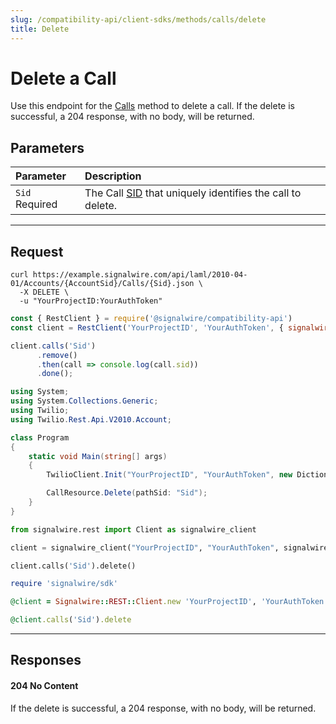 ```yaml
---
slug: /compatibility-api/client-sdks/methods/calls/delete
title: Delete
---
```


# Delete a Call

Use this endpoint for the [Calls](./index.mdx) method to delete a call. 
If the delete is successful, a 204 response, with no body, will be returned.

## Parameters

| Parameter                                        | Description                                                                         |
| :----------------------------------------------- | :---------------------------------------------------------------------------------- |
| `Sid` <span className="required-arg">Required</span> | The Call [SID](/platform/dashboard/guides/what-is-a-sid) that uniquely identifies the call to delete. |

---

## Request

<Tabs groupId="compatibility-sdks">

<TabItem value="shell" label="cURL">

```shell
curl https://example.signalwire.com/api/laml/2010-04-01/Accounts/{AccountSid}/Calls/{Sid}.json \
  -X DELETE \
  -u "YourProjectID:YourAuthToken"
```

</TabItem>

<TabItem value="node" label="Node.js">

```javascript
const { RestClient } = require('@signalwire/compatibility-api')
const client = RestClient('YourProjectID', 'YourAuthToken', { signalwireSpaceUrl: 'example.signalwire.com' })

client.calls('Sid')
      .remove()
      .then(call => console.log(call.sid))
      .done();
```

</TabItem>

<TabItem value="csharp" label="C#">

```csharp
using System;
using System.Collections.Generic;
using Twilio;
using Twilio.Rest.Api.V2010.Account;

class Program
{
    static void Main(string[] args)
    {
        TwilioClient.Init("YourProjectID", "YourAuthToken", new Dictionary<string, object> { ["signalwireSpaceUrl"] = "{SPACE}.signalwire.com" });

        CallResource.Delete(pathSid: "Sid");
    }
}
```

</TabItem>

<TabItem value="python" label="Python">

```python
from signalwire.rest import Client as signalwire_client

client = signalwire_client("YourProjectID", "YourAuthToken", signalwire_space_url = 'example.signalwire.com')

client.calls('Sid').delete()
```

</TabItem>

<TabItem value="ruby" label="Ruby">

```ruby
require 'signalwire/sdk'

@client = Signalwire::REST::Client.new 'YourProjectID', 'YourAuthToken', signalwire_space_url: "example.signalwire.com"

@client.calls('Sid').delete
```

</TabItem>

</Tabs>

---

## Responses 

<h4><span class="badge badge--success">204</span> No Content</h4>

If the delete is successful, a 204 response, with no body, will be returned.